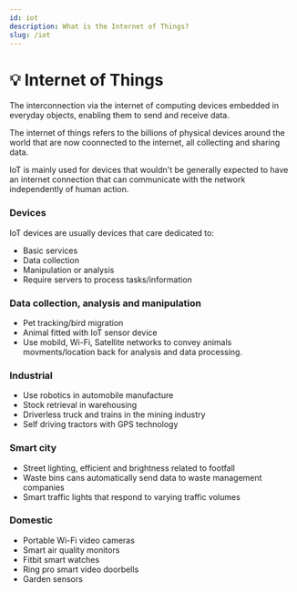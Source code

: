 ```yaml
---
id: iot
description: What is the Internet of Things?
slug: /iot
---
```


# 💡 Internet of Things


The interconnection via the internet of computing devices embedded in everyday objects, enabling them to send and receive data.

The internet of things refers to the billions of physical devices around the world that are now coonnected to the internet, all collecting and sharing data. 


IoT is mainly used for devices that wouldn't be generally expected to have an internet connection that can communicate with the network independently of human action.


### Devices
IoT devices are usually devices that care dedicated to:
- Basic services
- Data collection
- Manipulation or analysis
- Require servers to process tasks/information

### Data collection, analysis and manipulation
- Pet tracking/bird migration
- Animal fitted with IoT sensor device
- Use mobild, Wi-Fi, Satellite networks to convey animals movments/location back for analysis and data processing. 

### Industrial
- Use robotics in automobile manufacture
- Stock retrieval in warehousing
- Driverless truck and trains in the mining industry
- Self driving tractors with GPS technology

### Smart city
- Street lighting, efficient and brightness related to footfall
- Waste bins cans automatically send data to waste management companies
- Smart traffic lights that respond to varying traffic volumes

### Domestic
- Portable Wi-Fi video cameras
- Smart air quality monitors
- Fitbit smart watches
- Ring pro smart video doorbells
- Garden sensors